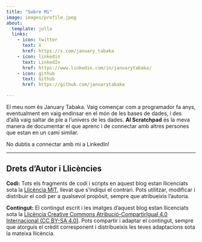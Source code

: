 ```yaml
---
title: "Sobre Mi"
image: images/profile.jpeg
about:
  template: jolla
  links:
    - icon: twitter
      text: X
      href: https://x.com/january_tabaka
    - icon: linkedin
      text: LinkedIn
      href: https://www.linkedin.com/in/januarytabaka/
    - icon: github
      text: Github
      href: https://github.com/januarytabaka

---
```


El meu nom és January Tabaka. Vaig començar com a programador fa anys, eventualment em vaig endinsar en el món de les bases de dades, i des d’allà vaig saltar de ple a l’univers de les dades. **AI Scratchpad** és la meva manera de documentar el que aprenc i de connectar amb altres persones que estan en un camí similar.

No dubtis a connectar amb mi a LinkedIn!

---

## Drets d’Autor i Llicències

**Codi:** Tots els fragments de codi i scripts en aquest blog estan llicenciats sota la [Llicència MIT](https://github.com/januarytabaka/januarytabaka.github.io/blob/main/LICENSE), llevat que s’indiqui el contrari. Pots utilitzar, modificar i distribuir el codi per a qualsevol propòsit, sempre que atribueixis l’autoria.

**Contingut:** El contingut escrit i les imatges d’aquest blog estan llicenciats sota la [Llicència Creative Commons Atribució-CompartirIgual 4.0 Internacional (CC BY-SA 4.0)](https://creativecommons.org/licenses/by-sa/4.0/). Pots compartir i adaptar el contingut, sempre que atorguis el crèdit corresponent i distribueixis les teves adaptacions sota la mateixa llicència.

